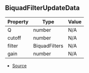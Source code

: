 ## BiquadFilterUpdateData

| Property | Type | Value |
| ----------- | ----------- | ----------- |
| Q | number | N/A |
| cutoff | number | N/A |
| filter | BiquadFilters | N/A |
| gain | number | N/A |


- [Source](https://github.com/Androz2091/discord-player/blob/97a849a/packages/equalizer/src/biquad/BiquadStream.ts#L13)